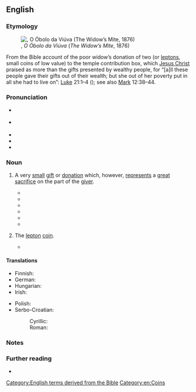 ==English==
{{was wotd|2018|October|26}}

===Etymology===
[[File:João Zeferino da Costa - O óbolo da viúva, 1876.jpg|thumb|{{w|João Zeferino da Costa}}, ''O Óbolo da Viúva'' (''The Widow’s Mite'', 1876){{refn|group=n|note=n1|From the collection of the {{w|Museu Nacional de Belas Artes}}, [[Rio de Janeiro]], [[Brazil]].}}]]

From the Bible account of the poor widow’s donation of two {{l|en|mite|mites}} (or [[lepton]]s, small coins of low value) to the temple contribution box, which [[Jesus Christ]] praised as more than the gifts presented by wealthy people, for “[a]ll these people gave their gifts out of their wealth; but she out of her poverty put in all she had to live on”: [[Luke]] 21:1–4 (''{{w|New International Version}}''); see also [[Mark]] 12:38–44.

===Pronunciation===
* {{a|RP}} {{IPA|en|/ˈwɪdəʊz ˈmaɪt/}}
* {{a|GA}} {{IPA|en|/ˈwɪdoʊz ˈmaɪt/}}
* {{audio|en|en-au-widow's mite.ogg|Audio (AU)}}
* {{rhymes|en|aɪt|s=3}}
* {{hyphenation|en|wi|dow's mite}}

===Noun===
{{en-noun|head=[[widow]][[-'s|'s]] [[mite]]}}

# {{lb|en|idiomatic}} A very [[small]] [[gift#Noun|gift]] or [[donation]] which, however, [[represent]]s a [[great #Adjective|great]] [[sacrifice#Noun|sacrifice]] on the part of the [[giver]].
#* {{quote-book|en|author=George Lawson|chapter=XIII|title=An Exposition of the Epistle to the Hebrewes.{{nb...|Wherein the Text is cleared; ''Theopolitica'' Improved: The Socinian Comment Examined.}}|location=London|publisher=Printed by J. S. for George Sawbridge,{{nb...|at the sign of the Bible on Ludgate-Hill}}|year=1662|section=verse 16|page=354|pageurl=https://books.google.com/books?id=Cej5TfGOUQcC&pg=PA354|oclc=54203674|passage=The matter of this Duty, is ſomething of theſe worldly Goods which God hath given us, are juſtly our own, and which we may ſpare, though never ſo little, if but the poor '''Widow's mite''': for God requires our Charity according to our portion, we must give willingly and plentifully.}}
#* {{RQ:Melville Moby-Dick|chapter=Fast-fish and Loose-fish|page=443|passage=What are the sinews and souls of Russian serfs and Republican slaves but Fast-Fish, whereof possession is the whole of the law? What to the rapacious landlord is the '''widow's''' last '''mite''' but a Fast-Fish?}}
#* {{quote-book|en|author=Frederick Locker|authorlink=Frederick Locker-Lampson|chapter=The Widow’s Mite|title=London Lyrics|location=London|publisher=[[w:Chapman & Hall|Chapman and Hall]],{{nb...|Piccadilly.}}|year=1857|page=72|pageurl=https://books.google.com/books?id=ZlkCAAAAQAAJ&pg=PA72|oclc=2065982|passage=The widow had but only one, / A puny and decrepid son; / But day and night, / Though fretful oft, and weak, and small, / A loving child, he was her all— / The '''widow's mite'''.}}
#* {{quote-book|en|author=[Elizabeth Rundle Charles]|authorlink=Elizabeth Charles|chapter=VII|title=The Draytons and the Davenants: A Story of the Civil Wars|edition=author’s|location=New York, N.Y.|publisher=M. W. Dodd,{{nb...|506 Broadway.}}|year=1866|page=270|pageurl=https://books.google.com/books?id=yl9LAAAAIAAJ&pg=PA270|oclc=8957473|passage=“''A'' mite and the ‘'''widow’s mite''',’ are some way apart, my dear,” said Aunt Dorothy; “your ‘'''widow’s mite''',’ I suppose, might be the parsonage and the glebe, and those cows in your uncle’s park and meadow. Take care what you offer to the Lord. He sometimes takes us at our word. And there are plunderers abroad who take their own estimate of people’s mites, widows’ and others.”}}
#* {{RQ:Joyce Ulysses|chapter=Episode 13: Nausicaa|page=363|passage=That widow on Monday was it outside Cramer's that looked at me. Buried the poor husband but progressing favorably on the premium. Her '''widow's mite'''.}}
#* {{quote-book|en|author=Gwynne Forster|chapter=1|chapterurl=https://books.google.com/books?id=h-NOAwAAQBAJ&pg=PT16|title=What Matters Most|series=Arabesque Contemporary Romance|location=Washington, D.C.|publisher={{w|Kimani Press}}|year=2008|isbn=978-0-373-83106-7|passage=After the woman who gave me those ties left me that day, a cloud of guilt hung over me, and I couldn't shake it. It stayed with me through the night. I couldn't sleep. The woman was in her late sixties at the least, and she walked as if she carried the world on her shoulders. But she'd found a way to thank me. And I knew it was the '''widow's mite'''.}}
# {{lb|en|numismatics}} The [[lepton]] [[coin#Noun|coin]].
#* {{quote-book|en|author=Ralph L. Stephenson|chapter=6|title=The Biblical Guide to Wealth, Health, and Happiness|location=Victoria, B.C.|publisher={{w|Trafford Publishing}}|year=2002|page=131|pageurl=https://books.google.com/books?id=6KQeUN0wdiIC&pg=PA131|isbn=|passage=Leptons became famous as the "'''widows mites'''" when Christ observed a widow donating two of them to the temple treasury. Christ noted that she had donated more than everyone else had because that was all she had. The two mites were worth about 70 cents to one dollar in modern buying power, or about enough for a meal of beans.}}

====Translations====
{{trans-top|very small gift or donation}}
* Finnish: {{t|fi|[[lesken]] [[ropo]]}}
* German: {{t+|de|Scherflein|n}}
* Hungarian: {{t|hu|[[szegény]] [[özvegy]][[özvegyasszony|(asszony)]] [[két]] [[fillér]]je}}
* Irish: {{t|ga|cianóg na baintrí|f}}
{{trans-mid}}
* Polish: {{t+|pl|wdowi grosz|m}}
* Serbo-Croatian:
*: Cyrillic: {{t|sh|цр̏кавица|f}}
*: Roman: {{t+|sh|cȑkavica|f}}
{{trans-bottom}}

{{trans-see|(''numismatics'') lepton|lepton}}

===Notes===
{{reflist|group=n}}

===Further reading===
* {{pedia|lesson of the widow's mite}}

[[Category:English terms derived from the Bible]]
[[Category:en:Coins]]